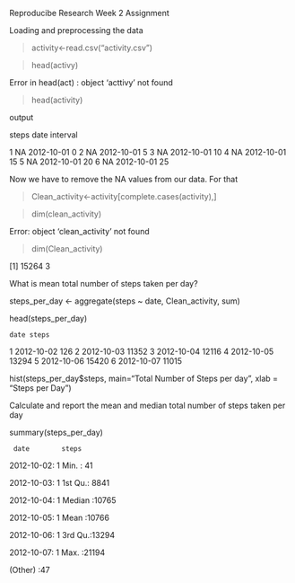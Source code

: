
Reproducibe Research Week 2 Assignment

Loading and preprocessing the data

>activity<-read.csv("activity.csv")

>head(activy)

Error in head(act) : object 'acttivy' not found

>head(activity)

output

steps date interval

1 NA 2012-10-01 0
2 NA 2012-10-01 5
3 NA 2012-10-01 10
4 NA 2012-10-01 15
5 NA 2012-10-01 20
6 NA 2012-10-01 25

Now we have to remove the NA values from our data. For that

>Clean_activity<-activity[complete.cases(activity),]

>dim(clean_activity)

Error: object 'clean_activity' not found

>dim(Clean_activity)

[1] 15264 3

What is mean total number of steps taken per day?

steps_per_day <- aggregate(steps ~ date, Clean_activity, sum)

head(steps_per_day)

    date steps
1 2012-10-02 126 2 2012-10-03 11352 3 2012-10-04 12116 4 2012-10-05 13294 5 2012-10-06 15420 6 2012-10-07 11015

hist(steps_per_day$steps, main="Total Number of Steps per day", xlab = "Steps per Day")

Calculate and report the mean and median total number of steps taken per day

summary(steps_per_day)

     date        steps      
2012-10-02: 1 Min. : 41

2012-10-03: 1 1st Qu.: 8841

2012-10-04: 1 Median :10765

2012-10-05: 1 Mean :10766

2012-10-06: 1 3rd Qu.:13294

2012-10-07: 1 Max. :21194

(Other) :47

